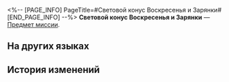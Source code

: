 <%-- [PAGE_INFO]
PageTitle=#Световой конус Воскресенья и Зарянки#
[END_PAGE_INFO] --%>
{{Предмет Инфобокс
|id          = 140460
|Изображение = Предмет Световой конус Воскресенья и Зарянки.png
|Тип         = Предмет миссии
|Инвентарь   = Миссии
|Редкость    = 3
|Эффект      = 
|Описание    = 
}}
'''Световой конус Воскресенья и Зарянки''' — [[Предмет миссии]].

==На других языках==
{{На других языках
|en   = Sunday & Robin's Light Cone
|zhs  = 星期日&知更鸟的光锥
|zht  = 星期日&知更鳥的光錐
|ja   = サンデー&ロビンの光円錐
|ko   = 선데이&로빈의 광추
|es   = Cono de luz de Sunday y Robin
|fr   = Cône de lumière de Sunday et Robin
|ru   = Световой конус Воскресенья и Зарянки
|th   = Light Cone ของ Sunday & Robin
|vi   = Nón Ánh Sáng Của Sunday & Robin
|de   = Sonntags und Robins Lichtkegel
|id   = Light Cone Sunday dan Robin
|pt   = Cone de Luz de Sunday e Robin
}}

==История изменений==
{{История изменений|3.5}}